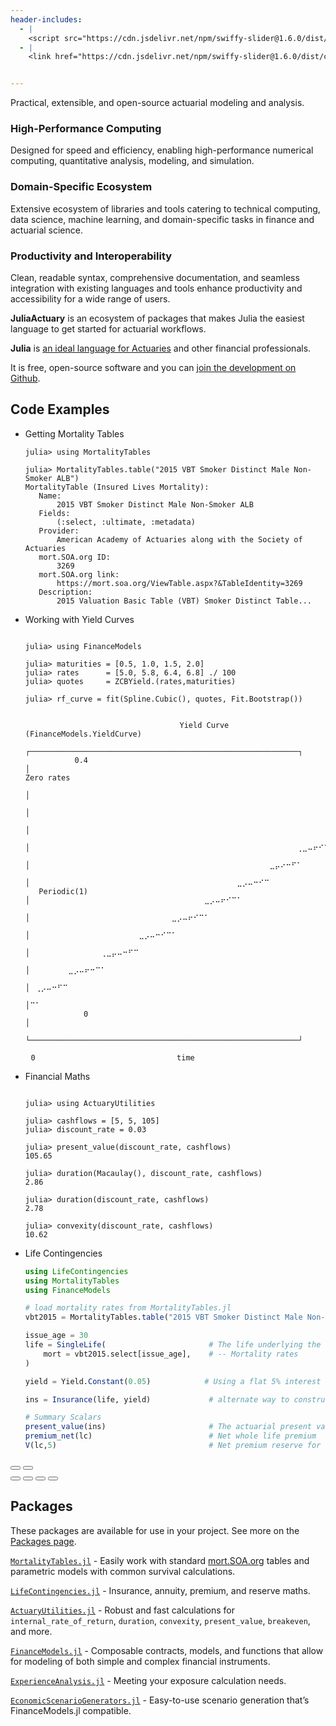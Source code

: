 ```yaml
---
header-includes:
  - |
    <script src="https://cdn.jsdelivr.net/npm/swiffy-slider@1.6.0/dist/js/swiffy-slider.min.js" crossorigin="anonymous" defer></script>
  - |
    <link href="https://cdn.jsdelivr.net/npm/swiffy-slider@1.6.0/dist/css/swiffy-slider.min.css" rel="stylesheet" crossorigin="anonymous">


---
```


::: {.column-page .hero}
::: {.column-page .hero-fullwidth}
Practical, extensible, and open-source actuarial modeling and analysis. 
:::

::: {.grid .column-page .hero-grid}


::: {.hero-child}
### High-Performance Computing

Designed for speed and efficiency, enabling high-performance numerical computing, quantitative analysis, modeling, and simulation.
:::

::: {.hero-child}
### Domain-Specific Ecosystem

Extensive ecosystem of libraries and tools catering to technical computing, data science, machine learning, and domain-specific tasks in finance and actuarial science.
:::

::: {.hero-child}
### Productivity and Interoperability

Clean, readable syntax, comprehensive documentation, and seamless integration with existing languages and tools enhance productivity and accessibility for a wide range of users.
:::

:::
:::

**JuliaActuary** is an ecosystem of packages that makes Julia the easiest language to get started for actuarial workflows.

**Julia** is [an ideal language for Actuaries](/blog/julia-actuaries/) and other financial professionals.


It is free, open-source software and you can [join the development on Github](https://github.com/JuliaActuary/).


## Code Examples

```{=html}
<div class="swiffy-slider slider-item-reveal slider-nav-autoplay slider-nav-autopause slider-nav-dark slider-indicators-dark " data-slider-nav-autoplay-interval="7500">
    <ul class="slider-container">
        <li>
        <div class="code-carousel">
          <div class="top">
    <span class="code-example-head" >Getting Mortality Tables</span>
  </div>
```

```julia-repl
julia> using MortalityTables

julia> MortalityTables.table("2015 VBT Smoker Distinct Male Non-Smoker ALB")
MortalityTable (Insured Lives Mortality):
   Name:
       2015 VBT Smoker Distinct Male Non-Smoker ALB
   Fields:
       (:select, :ultimate, :metadata)
   Provider:
       American Academy of Actuaries along with the Society of Actuaries
   mort.SOA.org ID:
       3269
   mort.SOA.org link:
       https://mort.soa.org/ViewTable.aspx?&TableIdentity=3269
   Description:
       2015 Valuation Basic Table (VBT) Smoker Distinct Table...
```

```{=html}
       </div>
        </li>
        <li>
        <div class="code-carousel">
          <div class="top">
        <span class="code-example-head" >Working with Yield Curves</span>
  </div>

```

```julia-repl

julia> using FinanceModels

julia> maturities = [0.5, 1.0, 1.5, 2.0]
julia> rates      = [5.0, 5.8, 6.4, 6.8] ./ 100
julia> quotes     = ZCBYield.(rates,maturities)

julia> rf_curve = fit(Spline.Cubic(), quotes, Fit.Bootstrap())


               ⠀⠀⠀⠀⠀⠀⠀⠀⠀⠀⠀⠀⠀⠀⠀⠀Yield Curve (FinanceModels.YieldCurve)⠀⠀⠀⠀⠀⠀⠀⠀⠀⠀⠀⠀⠀⠀⠀
               ┌────────────────────────────────────────────────────────────┐
           0.4 │⠀⠀⠀⠀⠀⠀⠀⠀⠀⠀⠀⠀⠀⠀⠀⠀⠀⠀⠀⠀⠀⠀⠀⠀⠀⠀⠀⠀⠀⠀⠀⠀⠀⠀⠀⠀⠀⠀⠀⠀⠀⠀⠀⠀⠀⠀⠀⠀⠀⠀⠀⠀⠀⠀⠀⠀⠀⠀⠀⠀│ Zero rates
               │⠀⠀⠀⠀⠀⠀⠀⠀⠀⠀⠀⠀⠀⠀⠀⠀⠀⠀⠀⠀⠀⠀⠀⠀⠀⠀⠀⠀⠀⠀⠀⠀⠀⠀⠀⠀⠀⠀⠀⠀⠀⠀⠀⠀⠀⠀⠀⠀⠀⠀⠀⠀⠀⠀⠀⠀⠀⠀⠀⠀│
               │⠀⠀⠀⠀⠀⠀⠀⠀⠀⠀⠀⠀⠀⠀⠀⠀⠀⠀⠀⠀⠀⠀⠀⠀⠀⠀⠀⠀⠀⠀⠀⠀⠀⠀⠀⠀⠀⠀⠀⠀⠀⠀⠀⠀⠀⠀⠀⠀⠀⠀⠀⠀⠀⠀⠀⠀⠀⠀⠀⠀│
               │⠀⠀⠀⠀⠀⠀⠀⠀⠀⠀⠀⠀⠀⠀⠀⠀⠀⠀⠀⠀⠀⠀⠀⠀⠀⠀⠀⠀⠀⠀⠀⠀⠀⠀⠀⠀⠀⠀⠀⠀⠀⠀⠀⠀⠀⠀⠀⠀⠀⠀⠀⠀⠀⠀⠀⣀⡠⠤⠒⠋│
               │⠀⠀⠀⠀⠀⠀⠀⠀⠀⠀⠀⠀⠀⠀⠀⠀⠀⠀⠀⠀⠀⠀⠀⠀⠀⠀⠀⠀⠀⠀⠀⠀⠀⠀⠀⠀⠀⠀⠀⠀⠀⠀⠀⠀⠀⠀⠀⠀⠀⢀⣀⠤⠖⠊⠉⠁⠀⠀⠀⠀│
               │⠀⠀⠀⠀⠀⠀⠀⠀⠀⠀⠀⠀⠀⠀⠀⠀⠀⠀⠀⠀⠀⠀⠀⠀⠀⠀⠀⠀⠀⠀⠀⠀⠀⠀⠀⠀⠀⠀⠀⠀⠀⠀⠀⠀⣀⡤⠔⠒⠋⠁⠀⠀⠀⠀⠀⠀⠀⠀⠀⠀│
               │⠀⠀⠀⠀⠀⠀⠀⠀⠀⠀⠀⠀⠀⠀⠀⠀⠀⠀⠀⠀⠀⠀⠀⠀⠀⠀⠀⠀⠀⠀⠀⠀⠀⠀⠀⠀⠀⠀⣀⡠⠤⠒⠊⠉⠀⠀⠀⠀⠀⠀⠀⠀⠀⠀⠀⠀⠀⠀⠀⠀│
   Periodic(1) │⠀⠀⠀⠀⠀⠀⠀⠀⠀⠀⠀⠀⠀⠀⠀⠀⠀⠀⠀⠀⠀⠀⠀⠀⠀⠀⠀⠀⠀⠀⠀⠀⣀⡠⠤⠖⠊⠉⠁⠀⠀⠀⠀⠀⠀⠀⠀⠀⠀⠀⠀⠀⠀⠀⠀⠀⠀⠀⠀⠀│
               │⠀⠀⠀⠀⠀⠀⠀⠀⠀⠀⠀⠀⠀⠀⠀⠀⠀⠀⠀⠀⠀⠀⠀⠀⠀⠀⣀⡠⠤⠖⠊⠉⠁⠀⠀⠀⠀⠀⠀⠀⠀⠀⠀⠀⠀⠀⠀⠀⠀⠀⠀⠀⠀⠀⠀⠀⠀⠀⠀⠀│
               │⠀⠀⠀⠀⠀⠀⠀⠀⠀⠀⠀⠀⠀⠀⠀⠀⠀⠀⠀⠀⣀⡠⠤⠒⠊⠉⠁⠀⠀⠀⠀⠀⠀⠀⠀⠀⠀⠀⠀⠀⠀⠀⠀⠀⠀⠀⠀⠀⠀⠀⠀⠀⠀⠀⠀⠀⠀⠀⠀⠀│
               │⠀⠀⠀⠀⠀⠀⠀⠀⠀⠀⠀⠀⠀⢀⣀⡤⠤⠒⠋⠉⠀⠀⠀⠀⠀⠀⠀⠀⠀⠀⠀⠀⠀⠀⠀⠀⠀⠀⠀⠀⠀⠀⠀⠀⠀⠀⠀⠀⠀⠀⠀⠀⠀⠀⠀⠀⠀⠀⠀⠀│
               │⠀⠀⠀⠀⠀⠀⠀⣀⡠⠤⠖⠒⠉⠁⠀⠀⠀⠀⠀⠀⠀⠀⠀⠀⠀⠀⠀⠀⠀⠀⠀⠀⠀⠀⠀⠀⠀⠀⠀⠀⠀⠀⠀⠀⠀⠀⠀⠀⠀⠀⠀⠀⠀⠀⠀⠀⠀⠀⠀⠀│
               │⠀⢀⡠⠤⠒⠋⠉⠀⠀⠀⠀⠀⠀⠀⠀⠀⠀⠀⠀⠀⠀⠀⠀⠀⠀⠀⠀⠀⠀⠀⠀⠀⠀⠀⠀⠀⠀⠀⠀⠀⠀⠀⠀⠀⠀⠀⠀⠀⠀⠀⠀⠀⠀⠀⠀⠀⠀⠀⠀⠀│
               │⠉⠁⠀⠀⠀⠀⠀⠀⠀⠀⠀⠀⠀⠀⠀⠀⠀⠀⠀⠀⠀⠀⠀⠀⠀⠀⠀⠀⠀⠀⠀⠀⠀⠀⠀⠀⠀⠀⠀⠀⠀⠀⠀⠀⠀⠀⠀⠀⠀⠀⠀⠀⠀⠀⠀⠀⠀⠀⠀⠀│
             0 │⠀⠀⠀⠀⠀⠀⠀⠀⠀⠀⠀⠀⠀⠀⠀⠀⠀⠀⠀⠀⠀⠀⠀⠀⠀⠀⠀⠀⠀⠀⠀⠀⠀⠀⠀⠀⠀⠀⠀⠀⠀⠀⠀⠀⠀⠀⠀⠀⠀⠀⠀⠀⠀⠀⠀⠀⠀⠀⠀⠀│
               └────────────────────────────────────────────────────────────┘
               ⠀0⠀⠀⠀⠀⠀⠀⠀⠀⠀⠀⠀⠀⠀⠀⠀⠀⠀⠀⠀⠀⠀⠀⠀⠀⠀⠀time⠀⠀⠀⠀⠀⠀⠀⠀⠀⠀⠀⠀⠀⠀⠀⠀⠀⠀⠀⠀⠀⠀⠀⠀⠀⠀⠀30⠀
```

```{=html}


        </div></li>
                <li>
        <div class="code-carousel">
                <div class="code-carousel">
          <div class="top">
        <span class="code-example-head" >Financial Maths</span>
  </div>
```

```julia-repl

julia> using ActuaryUtilities

julia> cashflows = [5, 5, 105]
julia> discount_rate = 0.03

julia> present_value(discount_rate, cashflows)           
105.65

julia> duration(Macaulay(), discount_rate, cashflows)    
2.86

julia> duration(discount_rate, cashflows)                
2.78

julia> convexity(discount_rate, cashflows)               
10.62
```

```{=html}


        </div></li>
                <li>
        <div class="code-carousel">
                <div class="code-carousel">
          <div class="top">
        <span class="code-example-head" >Life Contingencies</span>
  </div>
```

```julia
using LifeContingencies
using MortalityTables
using FinanceModels

# load mortality rates from MortalityTables.jl
vbt2015 = MortalityTables.table("2015 VBT Smoker Distinct Male Non-Smoker ALB")

issue_age = 30
life = SingleLife(                       # The life underlying the risk
    mort = vbt2015.select[issue_age],    # -- Mortality rates
)

yield = Yield.Constant(0.05)            # Using a flat 5% interest rate

ins = Insurance(life, yield)             # alternate way to construct

# Summary Scalars
present_value(ins)                       # The actuarial present value
premium_net(lc)                          # Net whole life premium 
V(lc,5)                                  # Net premium reserve for whole life insurance at time 5
```

```{=html}


        </div></li>

    </ul>

    <button type="button" class="slider-nav"></button>
    <button type="button" class="slider-nav slider-nav-next"></button>

    <div class="slider-indicators">
        <button class="active"></button>
        <button></button>
        <button></button>
        <button></button>
    </div>
</div>
    
```

## Packages

These packages are available for use in your project. See more on the [Packages page](/packages.qmd).

[`MortalityTables.jl`](/packages/#mortalitytablesjl)
  - Easily work with standard [mort.SOA.org](https://mort.soa.org/) tables and parametric models with common survival calculations.

[`LifeContingencies.jl`](/packages/#lifecontingenciesjl)
- Insurance, annuity, premium, and reserve maths.

[`ActuaryUtilities.jl`](/packages/#actuaryutilitiesjl)
- Robust and fast calculations for `internal_rate_of_return`, `duration`, `convexity`, `present_value`, `breakeven`, and more. 

[`FinanceModels.jl`](/packages/#FinanceModelsjl)
- Composable contracts, models, and functions that allow for modeling of both simple and complex financial instruments. 

[`ExperienceAnalysis.jl`](/packages/#experienceanalysisjl)
- Meeting your exposure calculation needs.

[`EconomicScenarioGenerators.jl`](/packages/#economicscenariogeneratorsjl)
- Easy-to-use scenario generation that's FinanceModels.jl compatible.
